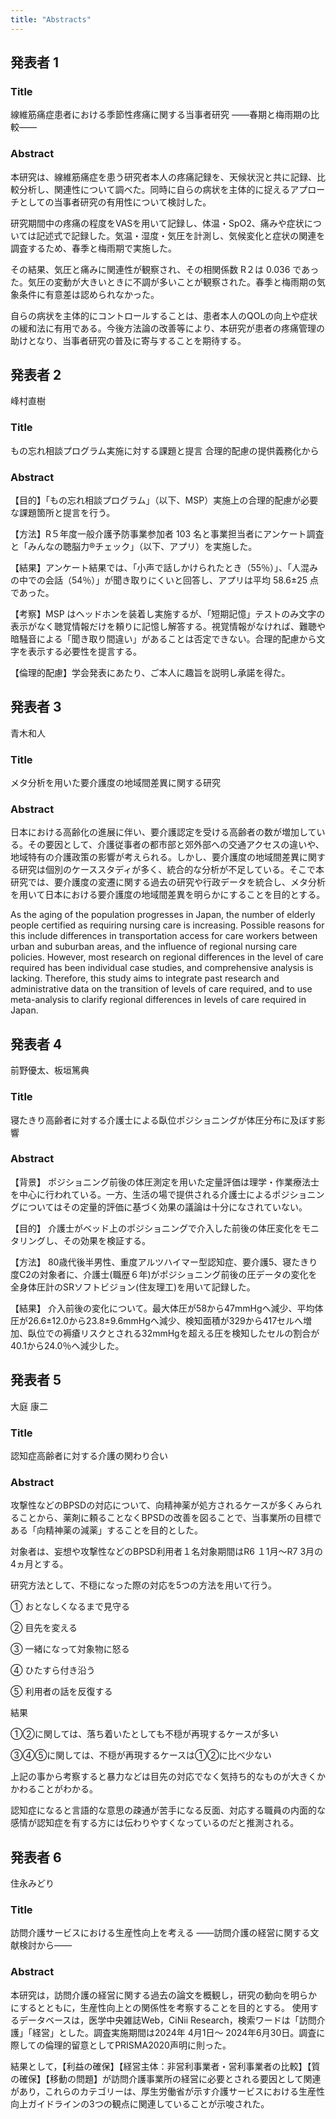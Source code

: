 ```yaml
---
title: "Abstracts"
---
```


## 発表者 1

### Title {.unnumbered}

線維筋痛症患者における季節性疼痛に関する当事者研究 ――春期と梅雨期の比較――

### Abstract {.unnumbered}

本研究は、線維筋痛症を患う研究者本人の疼痛記録を、天候状況と共に記録、比較分析し、関連性について調べた。同時に自らの病状を主体的に捉えるアプローチとしての当事者研究の有用性について検討した。

研究期間中の疼痛の程度をVASを用いて記録し、体温・SpO2、痛みや症状については記述式で記録した。気温・湿度・気圧を計測し、気候変化と症状の関連を調査するため、春季と梅雨期で実施した。

その結果、気圧と痛みに関連性が観察され、その相関係数 R２は 0.036 であった。気圧の変動が大きいときに不調が多いことが観察された。春季と梅雨期の気象条件に有意差は認められなかった。

自らの病状を主体的にコントロールすることは、患者本人のQOLの向上や症状の緩和法に有用である。今後方法論の改善等により、本研究が患者の疼痛管理の助けとなり、当事者研究の普及に寄与することを期待する。

## 発表者 2

峰村直樹

### Title {.unnumbered}

もの忘れ相談プログラム実施に対する課題と提言 合理的配慮の提供義務化から

### Abstract {.unnumbered}

【目的】「もの忘れ相談プログラム」（以下、MSP）実施上の合理的配慮が必要な課題箇所と提言を行う。

【方法】R５年度一般介護予防事業参加者 103 名と事業担当者にアンケート調査と「みんなの聴脳力®チェック」（以下、アプリ）を実施した。

【結果】アンケート結果では、「小声で話しかけられたとき（55％）」、「人混みの中での会話（54％）」が聞き取りにくいと回答し、アプリは平均 58.6±25 点であった。

【考察】MSP はヘッドホンを装着し実施するが、「短期記憶」テストのみ文字の表示がなく聴覚情報だけを頼りに記憶し解答する。視覚情報がなければ、難聴や暗騒音による「聞き取り間違い」があることは否定できない。合理的配慮から文字を表示する必要性を提言する。

【倫理的配慮】学会発表にあたり、ご本人に趣旨を説明し承諾を得た。


## 発表者 3

青木和人

### Title {.unnumbered}

メタ分析を用いた要介護度の地域間差異に関する研究

### Abstract {.unnumbered}

日本における高齢化の進展に伴い、要介護認定を受ける高齢者の数が増加している。その要因として、介護従事者の都市部と郊外部への交通アクセスの違いや、地域特有の介護政策の影響が考えられる。しかし、要介護度の地域間差異に関する研究は個別のケーススタディが多く、統合的な分析が不足している。そこで本研究では、要介護度の変遷に関する過去の研究や行政データを統合し、メタ分析を用いて日本における要介護度の地域間差異を明らかにすることを目的とする。

As the aging of the population progresses in Japan, the number of elderly people certified as requiring nursing care is increasing. Possible reasons for this include differences in transportation access for care workers between urban and suburban areas, and the influence of regional nursing care policies. However, most research on regional differences in the level of care required has been individual case studies, and comprehensive analysis is lacking. Therefore, this study aims to integrate past research and administrative data on the transition of levels of care required, and to use meta-analysis to clarify regional differences in levels of care required in Japan.

## 発表者 4

前野優太、板垣篤典

### Title {.unnumbered}

寝たきり高齢者に対する介護士による臥位ポジショニングが体圧分布に及ぼす影響

### Abstract {.unnumbered}

【背景】
ポジショニング前後の体圧測定を用いた定量評価は理学・作業療法士を中心に行われている。一方、生活の場で提供される介護士によるポジショニングについてはその定量的評価に基づく効果の議論は十分になされていない。

【目的】
介護士がベッド上のポジショニングで介入した前後の体圧変化をモニタリングし、その効果を検証する。

【方法】
80歳代後半男性、重度アルツハイマー型認知症、要介護5、寝たきり度C2の対象者に、介護士(職歴６年)がポジショニング前後の圧データの変化を全身体圧計のSRソフトビジョン(住友理工)を用いて記録した。

【結果】
介入前後の変化について。最大体圧が58から47mmHgへ減少、平均体圧が26.6±12.0から23.8±9.6mmHgへ減少、検知面積が329から417セルへ増加、臥位での褥瘡リスクとされる32mmHgを超える圧を検知したセルの割合が40.1から24.0％へ減少した。

## 発表者 5

大庭 康二

### Title {.unnumbered}

認知症高齢者に対する介護の関わり合い

### Abstract {.unnumbered}

攻撃性などのBPSDの対応について、向精神薬が処方されるケースが多くみられることから、薬剤に頼ることなくBPSDの改善を図ることで、当事業所の目標である「向精神薬の減薬」することを目的とした。

対象者は、妄想や攻撃性などのBPSD利用者１名対象期間はR6 １1月～R7 3月の4ヵ月とする。

研究方法として、不穏になった際の対応を5つの方法を用いて行う。

① おとなしくなるまで見守る

② 目先を変える

③ 一緒になって対象物に怒る

④ ひたすら付き沿う

⑤ 利用者の話を反復する

結果

➀②に関しては、落ち着いたとしても不穏が再現するケースが多い

③④⑤に関しては、不穏が再現するケースは➀②に比べ少ない

上記の事から考察すると暴力などは目先の対応でなく気持ち的なものが大きくかかわることがわかる。

認知症になると言語的な意思の疎通が苦手になる反面、対応する職員の内面的な感情が認知症を有する方には伝わりやすくなっているのだと推測される。

## 発表者 6

住永みどり

### Title {.unnumbered}

訪問介護サービスにおける生産性向上を考える ――訪問介護の経営に関する文献検討から――

### Abstract {.unnumbered}

本研究は，訪問介護の経営に関する過去の論文を概観し，研究の動向を明らかにするとともに，生産性向上との関係性を考察することを目的とする。
使用するデータベースは，医学中央雑誌Web，CiNii Research，検索ワードは「訪問介護」「経営」とした。調査実施期間は2024年 4月1日～ 2024年6月30日。調査に際しての倫理的留意としてPRISMA2020声明に則った。

結果として，【利益の確保】【経営主体：非営利事業者・営利事業者の比較】【質の確保】【移動の問題】が訪問介護事業所の経営に必要とされる要因として関連があり，これらのカテゴリーは、厚生労働省が示す介護サービスにおける生産性向上ガイドラインの3つの観点に関連していることが示唆された。
